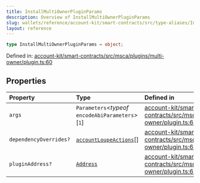 ```yaml
---
title: InstallMultiOwnerPluginParams
description: Overview of InstallMultiOwnerPluginParams
slug: wallets/reference/account-kit/smart-contracts/src/type-aliases/InstallMultiOwnerPluginParams
layout: reference
---
```


```ts
type InstallMultiOwnerPluginParams = object;
```

Defined in: [account-kit/smart-contracts/src/msca/plugins/multi-owner/plugin.ts:60](https://github.com/alchemyplatform/aa-sdk/blob/49e74eee8606f480b200b4612d00d950da8a8742/account-kit/smart-contracts/src/msca/plugins/multi-owner/plugin.ts#L60)

## Properties

| Property                                              | Type                                                                            | Defined in                                                                                                                                                                                                                              |
| :---------------------------------------------------- | :------------------------------------------------------------------------------ | :-------------------------------------------------------------------------------------------------------------------------------------------------------------------------------------------------------------------------------------- |
| <a id="args" /> `args`                                | `Parameters`\<_typeof_ `encodeAbiParameters`>\[`1`]                             | [account-kit/smart-contracts/src/msca/plugins/multi-owner/plugin.ts:61](https://github.com/alchemyplatform/aa-sdk/blob/49e74eee8606f480b200b4612d00d950da8a8742/account-kit/smart-contracts/src/msca/plugins/multi-owner/plugin.ts#L61) |
| <a id="dependencyoverrides" /> `dependencyOverrides?` | [`accountLoupeActions`](../../../core/src/variables/accountLoupeActions.mdx)\[] | [account-kit/smart-contracts/src/msca/plugins/multi-owner/plugin.ts:63](https://github.com/alchemyplatform/aa-sdk/blob/49e74eee8606f480b200b4612d00d950da8a8742/account-kit/smart-contracts/src/msca/plugins/multi-owner/plugin.ts#L63) |
| <a id="pluginaddress" /> `pluginAddress?`             | [`Address`](../../../../aa-sdk/core/src/type-aliases/Address.mdx)               | [account-kit/smart-contracts/src/msca/plugins/multi-owner/plugin.ts:62](https://github.com/alchemyplatform/aa-sdk/blob/49e74eee8606f480b200b4612d00d950da8a8742/account-kit/smart-contracts/src/msca/plugins/multi-owner/plugin.ts#L62) |
